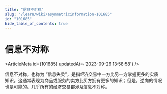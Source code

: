 ```yaml
---
title: "信息不对称"
slug: "/learn/wiki/asymmetricinformation-101685"
id: "101685"
hide_table_of_contents: true
---
```



# 信息不对称

<ArticleMeta id={101685} updatedAt={'2023-09-26 13:58:58'} />
<div className='border-solid border-b border-t-0 my-4 border-[var(--ifm-color-gray-300)]' />

信息不对称，也称为 “信息失灵”，是指经济交易中一方比另一方掌握更多的实质知识。这通常表现为商品或服务的卖方比买方拥有更多的知识；但是，逆向的情况也是可能的。几乎所有的经济交易都涉及信息不对称。
